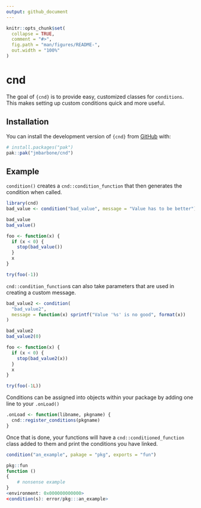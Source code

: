 ```yaml
---
output: github_document
---
```


<!-- README.md is generated from README.Rmd. Please edit that file -->

```r
knitr::opts_chunk$set(
  collapse = TRUE,
  comment = "#>",
  fig.path = "man/figures/README-",
  out.width = "100%"
)
```

# cnd

<!-- badges: start -->
<!-- badges: end -->

The goal of `{cnd}` is to provide easy, customized classes for `conditions`.
This makes setting up custom conditions quick and more useful.

## Installation

You can install the development version of `{cnd}` from [GitHub](https://github.com/) with:

``` r
# install.packages("pak")
pak::pak("jmbarbone/cnd")
```

## Example

`condition()` creates a `cnd::condition_function` that then generates the condition when called.

```r
library(cnd)
bad_value <- condition("bad_value", message = "Value has to be better")

bad_value
bad_value()

foo <- function(x) {
  if (x < 0) {
    stop(bad_value())
  }
  x
}

try(foo(-1))
```

`cnd::condition_function`s can also take parameters that are used in creating a custom message.

```r
bad_value2 <- condition(
  "bad_value2",
  message = function(x) sprintf("Value '%s' is no good", format(x))
)

bad_value2
bad_value2(0)

foo <- function(x) {
  if (x < 0) {
    stop(bad_value2(x))
  }
  x
}

try(foo(-1L))
```

Conditions can be assigned into objects within your package by adding one line to your `.onLoad()`

```r
.onLoad <- function(libname, pkgname) {
  cnd::register_conditions(pkgname)
}
```

Once that is done, your functions will have a `cnd::conditioned_function` class added to them and print the conditions you have linked.

```r
condition("an_example", pakage = "pkg", exports = "fun")
```

```r
pkg::fun
function () 
{
    # nonsense example
}
<environment: 0x000000000000>
<condition(s): error/pkg:::an_example>
```

